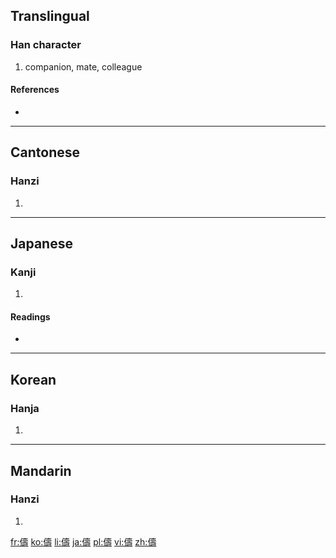 {{also|俦}}
==Translingual==

===Han character===
{{Han char|rn=9|rad=人|as=14|sn=16|four=2424<sub>1</sub>|canj=人土弓戈 (OGNI)}}

# companion, mate, colleague

====References====
* {{Han ref|kx=0119.340|dkj=01224|dj=0253.110|hdz=10229.070|uh=5114|ud=20756|bh=BEA9|bd=48809}}

----

==Cantonese==

===Hanzi===
{{yue-hanzi|jyut=|y=chau4|sim=俦}}

# {{defn|lang=yue|sort=人14}}

----

==Japanese==

===Kanji===
{{ja-kanji|grade=|rs=人14}}

# {{defn|lang=ja|sort=人14}}

====Readings====
* {{ja-readings|on=[[ちゅう]] (chū), [[じゅ]] (ju)|kun=[[ともがら]] (tomogara)}}

----

==Korean==

===Hanja===
{{ko-hanja|hangeul=주|rv=ju|mr=chu}}

# {{defn|lang=ko|sort=人14}}

----

==Mandarin==

===Hanzi===
{{cmn-hanzi|sim=俦|pin=[[chóu]] ([[chou2]])|wg=ch'ou<sup>2</sup>}}

# {{defn|lang=cmn|sort=人14}}

[[fr:儔]]
[[ko:儔]]
[[li:儔]]
[[ja:儔]]
[[pl:儔]]
[[vi:儔]]
[[zh:儔]]
